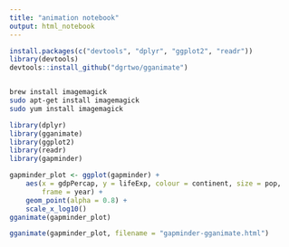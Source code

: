 ```yaml
---
title: "animation notebook"
output: html_notebook
---
```




```r
install.packages(c("devtools", "dplyr", "ggplot2", "readr"))
library(devtools)
devtools::install_github("dgrtwo/gganimate")
```


```r

```

```bash
brew install imagemagick
sudo apt-get install imagemagick
sudo yum install imagemagick
```


```r
library(dplyr)
library(gganimate)
library(ggplot2)
library(readr)
library(gapminder)
```

```r
gapminder_plot <- ggplot(gapminder) +
    aes(x = gdpPercap, y = lifeExp, colour = continent, size = pop,
        frame = year) +
    geom_point(alpha = 0.8) +
    scale_x_log10()
gganimate(gapminder_plot)
```

```r
gganimate(gapminder_plot, filename = "gapminder-gganimate.html")
```



